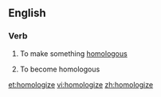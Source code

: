==English==

===Verb===
{{en-verb|homologiz}}

# {{context|transitive|lang=en}} To make something [[homologous]]
# {{context|intransitive|lang=en}} To become homologous

[[et:homologize]]
[[vi:homologize]]
[[zh:homologize]]